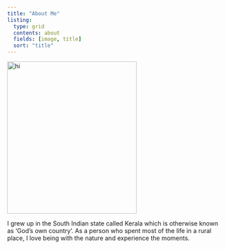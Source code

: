 ```yaml
---
title: "About Me"
listing:
  type: grid
  contents: about
  fields: [image, title]
  sort: "title"
---
```


<img width=300, height=352.5 src="images/Jerin_image/headshot_jerin.jpg" alt="hi" class="inline"/>

I grew up in the South Indian state called Kerala which is otherwise known as 'God's own country'. As a person who spent most of the life in a rural place, I love being with the nature and experience the moments. 